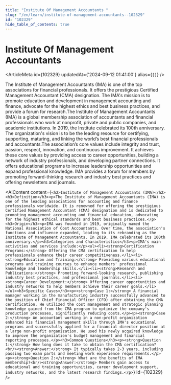```yaml
---
title: "Institute Of Management Accountants "
slug: "/en/learn/institute-of-management-accountants--102329"
id: "102329"
hide_table_of_contents: true
---
```



# Institute Of Management Accountants 

<ArticleMeta id={102329} updatedAt={'2024-09-12 01:41:00'} alias={`[]`} />
<div className='border-solid border-b border-t-0 my-4 border-[var(--ifm-color-gray-300)]' />

The Institute of Management Accountants (IMA) is one of the top associations for financial professionals. It offers the prestigious Certified Management Accountant (CMA) designation. The IMA's mission is to promote education and development in management accounting and finance, advocate for the highest ethics and best business practices, and provide a forum for research.The Institute of Management Accountants (IMA) is a global membership association of accountants and financial professionals who work at nonprofit, private and public companies, and academic institutions. In 2019, the Institute celebrated its 100th anniversary. The organization's vision is to be the leading resource for certifying, supporting, maturing, and linking the world’s best financial professionals and accountants.The association’s core values include integrity and trust, passion, respect, innovation, and continuous improvement. It achieves these core values by providing access to career opportunities, building a network of industry professionals, and developing partner connections. It offers educational programs to increase leadership opportunities and expand professional knowledge. IMA provides a forum for members by promoting forward-thinking research and industry best practices and offering newsletters and journals.

<AIContent content={`<h2>Institute of Management Accountants (IMA)</h2><h3>Definition</h3><p>The Institute of Management Accountants (IMA) is one of the leading associations for accounting and finance professionals worldwide. It is renowned for offering the prestigious Certified Management Accountant (CMA) designation and is dedicated to promoting management accounting and financial education, advocating for the highest ethical standards and best business practices.</p><h3>Origin</h3><p>IMA was founded in 1919, originally named the National Association of Cost Accountants. Over time, the association's functions and influence expanded, leading to its rebranding as the Institute of Management Accountants. In 2019, IMA celebrated its 100th anniversary.</p><h3>Categories and Characteristics</h3><p>IMA's main activities and services include:</p><ul><li><strong>Certification Programs:</strong> Offering the CMA certification to help professionals enhance their career competitiveness.</li><li><strong>Education and Training:</strong> Providing various educational programs and training courses to enhance members' professional knowledge and leadership skills.</li><li><strong>Research and Publications:</strong> Promoting forward-looking research, publishing industry best practices, and professional journals.</li><li><strong>Career Development:</strong> Offering career opportunities and industry networks to help members achieve their career goals.</li></ul><h3>Specific Cases</h3><p><strong>Case 1:</strong> A financial manager working in the manufacturing industry successfully advanced to the position of Chief Financial Officer (CFO) after obtaining the CMA certification. He utilized the cost management and strategic planning knowledge gained from the CMA program to optimize the company's production processes, significantly reducing costs.</p><p><strong>Case 2:</strong> An accountant working in a non-profit organization enhanced his financial management skills through IMA's educational programs and successfully applied for a financial director position at a large non-profit organization. He used his newly acquired knowledge to improve the organization's budget management and financial reporting processes.</p><h3>Common Questions</h3><p><strong>Question 1:</strong> How long does it take to obtain the CMA certification?<br/><strong>Answer:</strong> It typically takes 2-3 years, including passing two exam parts and meeting work experience requirements.</p><p><strong>Question 2:</strong> What are the benefits of IMA membership?<br/><strong>Answer:</strong> Members gain access to educational and training opportunities, career development support, industry networks, and the latest research findings.</p>`} id={102329} />
